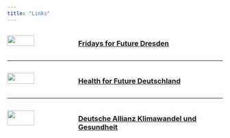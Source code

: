 ```yaml
---
title: "Links"
---
```


::: columns
::: {.column width="30%"}
![](images/links_logos/fff_dresden_small.png){width='66%' fig-align='center'}
:::
::: {.column width="70%"}
### [Fridays for Future Dresden](https://fffdd.de/)
:::
:::

-------------

::: columns
::: {.column width="30%"}
![](images/links_logos/h4f-logo_small.png){width='66%' fig-align='center'}
:::
::: {.column width="70%"}
### [Health for Future Deutschland](https://healthforfuture.de/)
:::
:::

-------------

::: columns
::: {.column width="30%"}
![](images/links_logos/KLUG_Logo-150_small.png){width='66%' fig-align='center'}
:::
::: {.column width="70%"}
### [Deutsche Allianz Klimawandel und Gesundheit](https://www.klimawandel-gesundheit.de/)
:::
:::



